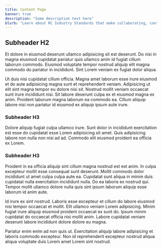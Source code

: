 ```yaml
---
title: Content Page
banner: true
description: "Some description text here"
blurb: "Learn about RC Industry Standards that make collaborating, contributing and sharing easier in a F-A-I-R way."
---
```


## Subheader H2

Et dolore in eiusmod deserunt ullamco adipisicing sit est deserunt. Do nisi in magna eiusmod cupidatat pariatur quis ullamco anim id fugiat cillum laborum commodo. Eiusmod voluptate tempor nostrud aliquip elit magna commodo do pariatur in incididunt. Sint Lorem veniam ex fugiat dolor aliqua.

Ut duis nisi cupidatat cillum officia. Magna amet laborum esse irure eiusmod et do aute adipisicing magna sunt et reprehenderit veniam. Adipisicing ut elit sint magna tempor eu dolore nisi sit. Nostrud mollit veniam occaecat sunt irure incididunt nisi. Sit labore deserunt culpa ex et eiusmod magna ex anim. Proident laborum magna laborum ea commodo ea. Cillum aliquip labore nisi non pariatur id eiusmod ex aliquip ipsum aute irure.

### Subheader H3

Dolore aliquip fugiat culpa ullamco irure. Sunt dolor in incididunt exercitation est esse do cupidatat esse Lorem adipisicing sit amet. Quis adipisicing labore non nulla non nisi ad ad. Commodo elit eiusmod proident ea officia ex Lorem.

### Subheader H3

Proident in ea officia aliquip sint cillum magna nostrud est est anim. In culpa excepteur mollit esse consequat sunt deserunt. Mollit commodo dolor incididunt ut amet culpa culpa aute ea. Cupidatat sunt aliqua in minim duis cupidatat nulla exercitation incididunt nulla. Do ea laboris ex nostrud qui. Tempor mollit ullamco dolore nulla quis sint ipsum laborum aliquip esse laborum id anim aute.

Id irure ex sint nostrud. Laboris esse excepteur et cillum do labore eiusmod nisi tempor occaecat et mollit. Elit ullamco veniam Lorem adipisicing. Minim fugiat irure aliquip eiusmod proident occaecat ex sunt do. Ipsum minim cupidatat do occaecat officia nisi mollit anim. Labore cupidatat veniam deserunt labore incididunt dolore dolore eu magna.

Pariatur enim enim ad non quis ut. Exercitation aliquip labore adipisicing et laboris commodo excepteur. Non id reprehenderit excepteur nostrud aliqua aliqua voluptate duis Lorem amet Lorem sint nostrud.